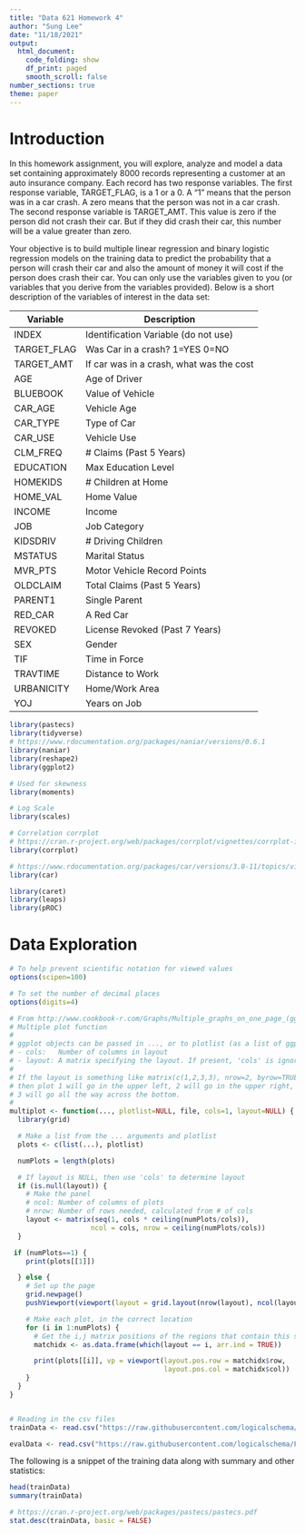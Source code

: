 ```yaml
---
title: "Data 621 Homework 4"
author: "Sung Lee"
date: "11/18/2021"
output: 
  html_document:
    code_folding: show
    df_print: paged
    smooth_scroll: false
number_sections: true
theme: paper
---
```


# Introduction  
In this homework assignment, you will explore, analyze and model a data set containing approximately 8000
records representing a customer at an auto insurance company. Each record has two response variables. The
first response variable, TARGET_FLAG, is a 1 or a 0. A “1” means that the person was in a car crash. A zero
means that the person was not in a car crash. The second response variable is TARGET_AMT. This value is zero
if the person did not crash their car. But if they did crash their car, this number will be a value greater than zero.  

Your objective is to build multiple linear regression and binary logistic regression models on the training data
to predict the probability that a person will crash their car and also the amount of money it will cost if the person
does crash their car. You can only use the variables given to you (or variables that you derive from the variables
provided). Below is a short description of the variables of interest in the data set:



Variable | Description
---------|-------------------------  
INDEX| Identification Variable (do not use)
TARGET_FLAG| Was Car in a crash? 1=YES 0=NO
TARGET_AMT|If car was in a crash, what was the cost
AGE| Age of Driver 
BLUEBOOK| Value of Vehicle
CAR_AGE| Vehicle Age
CAR_TYPE| Type of Car
CAR_USE| Vehicle Use
CLM_FREQ| # Claims (Past 5 Years)
EDUCATION| Max Education Level
HOMEKIDS| # Children at Home
HOME_VAL| Home Value
INCOME| Income
JOB| Job Category
KIDSDRIV| # Driving Children
MSTATUS| Marital Status
MVR_PTS| Motor Vehicle Record Points
OLDCLAIM| Total Claims (Past 5 Years)
PARENT1| Single Parent
RED_CAR| A Red Car
REVOKED| License Revoked (Past 7 Years)
SEX| Gender
TIF| Time in Force
TRAVTIME| Distance to Work
URBANICITY| Home/Work Area
YOJ| Years on Job  

```r
library(pastecs)
library(tidyverse)
# https://www.rdocumentation.org/packages/naniar/versions/0.6.1
library(naniar)
library(reshape2)
library(ggplot2)

# Used for skewness
library(moments)

# Log Scale
library(scales)

# Correlation corrplot
# https://cran.r-project.org/web/packages/corrplot/vignettes/corrplot-intro.html
library(corrplot)

# https://www.rdocumentation.org/packages/car/versions/3.0-11/topics/vif
library(car)

library(caret)
library(leaps)
library(pROC)
```  

# Data Exploration  

```r
# To help prevent scientific notation for viewed values
options(scipen=100)

# To set the number of decimal places
options(digits=4)

# From http://www.cookbook-r.com/Graphs/Multiple_graphs_on_one_page_(ggplot2)/
# Multiple plot function
#
# ggplot objects can be passed in ..., or to plotlist (as a list of ggplot objects)
# - cols:   Number of columns in layout
# - layout: A matrix specifying the layout. If present, 'cols' is ignored.
#
# If the layout is something like matrix(c(1,2,3,3), nrow=2, byrow=TRUE),
# then plot 1 will go in the upper left, 2 will go in the upper right, and
# 3 will go all the way across the bottom.
#
multiplot <- function(..., plotlist=NULL, file, cols=1, layout=NULL) {
  library(grid)

  # Make a list from the ... arguments and plotlist
  plots <- c(list(...), plotlist)

  numPlots = length(plots)

  # If layout is NULL, then use 'cols' to determine layout
  if (is.null(layout)) {
    # Make the panel
    # ncol: Number of columns of plots
    # nrow: Number of rows needed, calculated from # of cols
    layout <- matrix(seq(1, cols * ceiling(numPlots/cols)),
                    ncol = cols, nrow = ceiling(numPlots/cols))
  }

 if (numPlots==1) {
    print(plots[[1]])

  } else {
    # Set up the page
    grid.newpage()
    pushViewport(viewport(layout = grid.layout(nrow(layout), ncol(layout))))

    # Make each plot, in the correct location
    for (i in 1:numPlots) {
      # Get the i,j matrix positions of the regions that contain this subplot
      matchidx <- as.data.frame(which(layout == i, arr.ind = TRUE))

      print(plots[[i]], vp = viewport(layout.pos.row = matchidx$row,
                                      layout.pos.col = matchidx$col))
    }
  }
}


# Reading in the csv files
trainData <- read.csv("https://raw.githubusercontent.com/logicalschema/Fall-2021/main/DATA621/hw4/insurance_training_data.csv")

evalData <- read.csv("https://raw.githubusercontent.com/logicalschema/Fall-2021/main/DATA621/hw4/insurance-evaluation-data.csv")

```

The following is a snippet of the training data along with summary and other statistics:

```r
head(trainData)
summary(trainData)

# https://cran.r-project.org/web/packages/pastecs/pastecs.pdf
stat.desc(trainData, basic = FALSE)
```  



